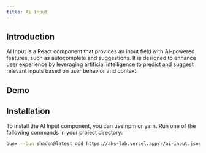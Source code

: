 ```yaml
---
title: Ai Input
---
```


## Introduction

AI Input is a React component that provides an input field with AI-powered features, such as autocomplete and suggestions. It is designed to enhance user experience by leveraging artificial intelligence to predict and suggest relevant inputs based on user behavior and context.

## Demo
<AiInput/>

## Installation
To install the AI Input component, you can use npm or yarn. Run one of the following commands in your project directory:
```bash
bunx --bun shadcn@latest add https://ahs-lab.vercel.app/r/ai-input.json
```
